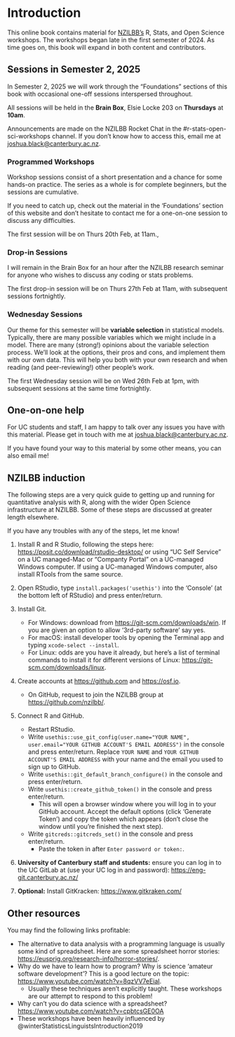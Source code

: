 # Introduction {.unnumbered}

This online book contains material for [NZILBB's](https://www.canterbury.ac.nz/research/about-uc-research/research-groups-and-centres/new-zealand-institute-of-language-brain-and-behaviour)
R, Stats, and Open Science workshops. The workshops began late in the first 
semester of 2024. As time goes on, this book will expand in both content and
contributors. 

## Sessions in Semester 2, 2025

In Semester 2, 2025 we will work through the "Foundations" sections of this 
book with occasional one-off sessions interspersed throughout.

All sessions will be held in the **Brain Box**, Elsie Locke 203 on **Thursdays**
at **10am**.

Announcements are made on the NZILBB Rocket Chat in the #r-stats-open-sci-workshops
channel. If you don't know how to access this, email me at <joshua.black@canterbury.ac.nz>.

### Programmed Workshops

Workshop sessions consist of a short presentation and a chance for some hands-on
practice. The series as a whole is for complete beginners, but the sessions are
cumulative.

If you need to catch up, check out the material in the 'Foundations' section
of this website and don't hesitate to contact me for a one-on-one session to
discuss any difficulties.

The first session will be on Thurs 20th Feb, at 11am.,

### Drop-in Sessions

I will remain in the Brain Box for an hour after the NZILBB research seminar for
anyone who wishes to discuss any coding or stats problems.

The first drop-in session will be on Thurs 27th Feb at 11am, with subsequent
sessions fortnightly.

### Wednesday Sessions

Our theme for this semester will be **variable selection** in statistical
models. Typically, there are many possible variables which we might include in a
model. There are many (strong!) opinions about the variable selection process.
We'll look at the options, their pros and cons, and implement them with our own
data. This will help you both with your own research and when reading (and
peer-reviewing!) other people's work.

The first Wednesday session will be on Wed 26th Feb at 1pm, with subsequent sessions
at the same time fortnightly.

## One-on-one help

For UC students and staff, I am happy to talk over any issues you have with this
material. Please get in touch with me at <joshua.black@canterbury.ac.nz>.

If you have found your way to this material by some other means, you can also
email me!

## NZILBB induction {#sec-induction}

The following steps are a very quick guide to getting up and running for 
quantitative analysis with R, along with the wider Open Science 
infrastructure at NZILBB. Some of these steps are discussed at greater length
elsewhere.

If you have any troubles with any of the steps, let me know!

1. Install R and R Studio, following the steps here: <https://posit.co/download/rstudio-desktop/> or using "UC Self Service" on 
a UC managed-Mac or "Companty Portal" on a UC-managed Windows computer. If using a UC-managed Windows computer, also install 
RTools from the same source.
2. Open RStudio, type `install.packages('usethis')` into the 'Console' (at the bottom left of RStudio) 
and press enter/return.
3. Install Git.
    - For Windows: download from <https://git-scm.com/downloads/win>. If you 
    are given an option to allow '3rd-party software' say yes.
    - For macOS: install developer tools by opening the Terminal app and typing
    `xcode-select --install`.
    - For Linux: odds are you have it already, but here's a list of terminal
    commands to install it for different versions of Linux: <https://git-scm.com/downloads/linux>.
        
4. Create accounts at <https://github.com> and <https://osf.io>.
    - On GitHub, request to join the NZILBB group at <https://github.com/nzilbb/>.

5. Connect R and GitHub.
    - Restart RStudio.
    - Write 
    `usethis::use_git_config(user.name="YOUR NAME", user.email="YOUR GITHUB ACCOUNT'S EMAIL ADDRESS")`
    in the console and press enter/return. Replace `YOUR NAME` and `YOUR GITHUB ACCOUNT'S EMAIL ADDRESS` with
    your name and the email you used to sign up to GitHub.
    - Write `usethis::git_default_branch_configure()` in the console and press
    enter/return.
    - Write `usethis::create_github_token()` in the console and press enter/return.
        - This will open a browser window where you will log in to your GitHub
        account. Accept the default options (click 'Generate Token') and copy 
        the token which appears (don't close the window until you're finished
        the next step).
    - Write `gitcreds::gitcreds_set()` in the console and press enter/return.
        - Paste the token in after `Enter password or token:`.

6. **University of Canterbury staff and students:** ensure you can log in to 
  the UC GitLab at (use your UC log in and password): <https://eng-git.canterbury.ac.nz/>

7. **Optional:** Install GitKracken: <https://www.gitkraken.com/>

## Other resources

You may find the following links profitable: 

- The alternative to data analysis with a programming language is usually some 
kind of spreadsheet. Here are some spreadsheet horror stories: 
<https://eusprig.org/research-info/horror-stories/>.
- Why do we have to learn how to program? Why is science 'amateur software 
development'? This is a good lecture on the topic: 
<https://www.youtube.com/watch?v=8qzVV7eEiaI>.
  - Usually these techniques aren't explicitly taught. These workshops are our
  attempt to respond to this problem!
- Why can't you do data science with a spreadsheet? <https://www.youtube.com/watch?v=cpbtcsGE0OA>
- These workshops have been heavily influenced by @winterStatisticsLinguistsIntroduction2019


